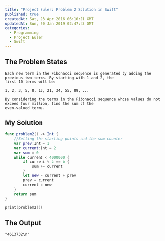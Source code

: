```yaml
---
title: "Project Euler: Problem 2 Solution in Swift"
published: true
createdAt: Sat, 23 Apr 2016 06:10:11 GMT
updatedAt: Sun, 20 Jan 2019 02:47:43 GMT
categories:
  - Programming
  - Project Euler
  - Swift
---
```


## The Problem States

```text
Each new term in the Fibonacci sequence is generated by adding the previous two terms. By starting with 1 and 2, the
first 10 terms will be:

1, 2, 3, 5, 8, 13, 21, 34, 55, 89, ...

By considering the terms in the Fibonacci sequence whose values do not exceed four million, find the sum of the
even-valued terms.
```

## My Solution

```swift
func problem2() -> Int {
    //Setting the starting points and the sum counter
    var prev:Int = 1
    var current:Int = 2
    var sum = 0
    while current < 4000000 {
        if current % 2 == 0 {
            sum += current
        }
        let new = current + prev
        prev = current
        current = new
    }
    return sum
}

print(problem2())
```

## The Output

```text
"4613732\n"
```

